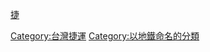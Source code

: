 {{Catnav|頁面分類|地理|地下空間|城市轨道交通|台灣捷運}}
{{Commons category}}
{{Category main}}
[[Category:台灣捷運|Category:台灣捷運]]
[[category:台中鐵路|捷]]
[[Category:以地鐵命名的分類|Category:以地鐵命名的分類]]